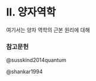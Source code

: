 # II. 양자역학 {.unnumbered}


여기서는 양자 역학의 근본 원리에 대해

### 참고문헌
::: {#refs}

@susskind2014quantum

@shankar1994

:::